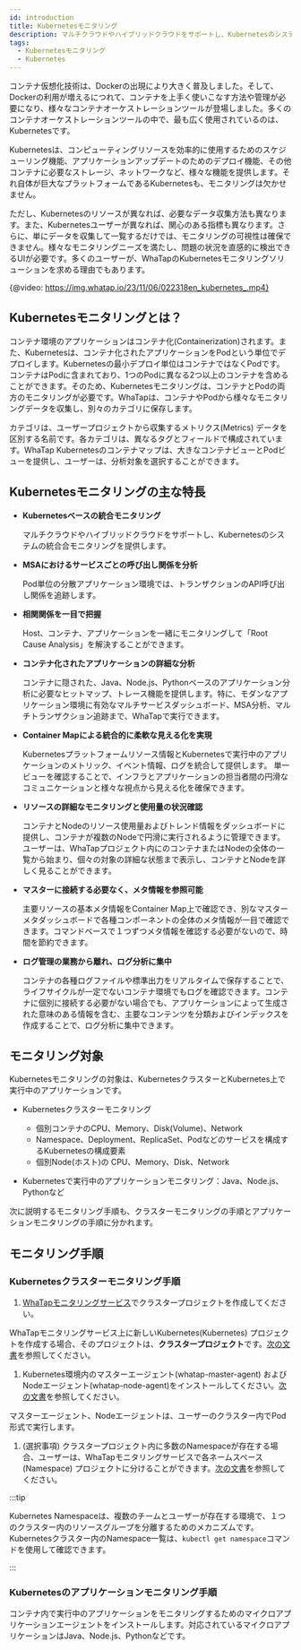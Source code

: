 ```yaml
---
id: introduction
title: Kubernetesモニタリング
description: マルチクラウドやハイブリッドクラウドをサポートし、Kubernetesのシステムの統合合モニタリングを提供します。
tags:
  - Kubernetesモニタリング
  - Kubernetes
---
```


コンテナ仮想化技術は、Dockerの出現により大きく普及しました。そして、Dockerの利用が増えるにつれて、コンテナを上手く使いこなす方法や管理が必要になり、様々なコンテナオーケストレーションツールが登場しました。多くのコンテナオーケストレーションツールの中で、最も広く使用されているのは、Kubernetesです。

Kubernetesは、コンピューティングリソースを効率的に使用するためのスケジューリング機能、アプリケーションアップデートのためのデプロイ機能、その他コンテナに必要なストレージ、ネットワークなど、様々な機能を提供します。それ自体が巨大なプラットフォームであるKubernetesも、モニタリングは欠かせません。

ただし、Kubernetesのリソースが異なれば、必要なデータ収集方法も異なります。また、Kubernetesユーザーが異なれば、関心のある指標も異なります。さらに、単にデータを収集して一覧するだけでは、モニタリングの可視性は確保できません。様々なモニタリングニーズを満たし、問題の状況を直感的に検出できるUIが必要です。多くのユーザーが、WhaTapのKubernetesモニタリングソリューションを求める理由でもあります。

{@video: https://img.whatap.io/23/11/06/022318en_kubernetes_.mp4}

## Kubernetesモニタリングとは？

コンテナ環境のアプリケーションはコンテナ化(Containerization)されます。また、Kubernetesは、コンテナ化されたアプリケーションをPodという単位でデプロイします。Kubernetesの最小デプロイ単位はコンテナではなくPodです。コンテナはPodに含まれており、1つのPodに異なる2つ以上のコンテナを含めることができます。そのため、Kubernetesモニタリングは、コンテナとPodの両方のモニタリングが必要です。WhaTapは、コンテナやPodから様々なモニタリングデータを収集し、別々のカテゴリに保存します。

カテゴリは、ユーザープロジェクトから収集するメトリクス(Metrics) データを区別する名前です。各カテゴリは、異なるタグとフィールドで構成されています。WhaTap Kubernetesのコンテナマップは、大きなコンテナビューとPodビューを提供し、ユーザーは、分析対象を選択することができます。

## Kubernetesモニタリングの主な特長

-   **Kubernetesベースの統合モニタリング**

    マルチクラウドやハイブリッドクラウドをサポートし、Kubernetesのシステムの統合合モニタリングを提供します。

-   **MSAにおけるサービスごとの呼び出し関係を分析**

    Pod単位の分散アプリケーション環境では、トランザクションのAPI呼び出し関係を追跡します。

-   **相関関係を一目で把握**

    Host、コンテナ、アプリケーションを一緒にモニタリングして「Root Cause Analysis」を解決することができます。

-   **コンテナ化されたアプリケーションの詳細な分析**

    コンテナに隠された、Java、Node.js、Pythonベースのアプリケーション分析に必要なヒットマップ、トレース機能を提供します。特に、モダンなアプリケーション環境に有効なマルチサービスダッシュボード、MSA分析、マルチトランザクション追跡まで、WhaTapで実行できます。

-   **Container Mapによる統合的に柔軟な見える化を実現**

    Kubernetesプラットフォームリソース情報とKubernetesで実行中のアプリケーションのメトリック、イベント情報、ログを統合して提供します。 単一ビューを確認することで、インフラとアプリケーションの担当者間の円滑なコミュニケーションと様々な視点から見える化を確保できます。

-   **リソースの詳細なモニタリングと使用量の状況確認**

    コンテナとNodeのリソース使用量およびトレンド情報をダッシュボードに提供し、コンテナが複数のNodeで円滑に実行されるように管理できます。ユーザーは、WhaTapプロジェクト内にのコンテナまたはNodeの全体の一覧から始まり、個々の対象の詳細な状態まで表示し、コンテナとNodeを詳しく見ることができます。

-   **マスターに接続する必要なく、メタ情報を参照可能**

    主要リソースの基本メタ情報をContainer Map上で確認でき、別なマスターメタダッシュボードで各種コンポーネントの全体のメタ情報が一目で確認できます。コマンドベースで１つずつメタ情報を確認する必要がないので、時間を節約できます。

-   **ログ管理の業務から離れ、ログ分析に集中**

    コンテナの各種ログファイルや標準出力をリアルタイムで保存することで、ライフサイクルが一定でないコンテナ環境でもログを確認できます。コンテナに個別に接続する必要がない場合でも、アプリケーションによって生成された意味のある情報を含む、主要なコンテンツを分類およびインデックスを作成することで、ログ分析に集中できます。

## モニタリング対象

Kubernetesモニタリングの対象は、KubernetesクラスターとKubernetes上で実行中のアプリケーションです。

-   Kubernetesクラスターモニタリング

    -   個別コンテナのCPU、Memory、Disk(Volume)、Network
    -   Namespace、Deployment、ReplicaSet、Podなどのサービスを構成するKubernetesの構成要素
    -   個別Node(ホスト)の CPU、Memory、Disk、Network

-   Kubernetesで実行中のアプリケーションモニタリング：Java、Node.js、Pythonなど

次に説明するモニタリング手順も、クラスターモニタリングの手順とアプリケーションモニタリングの手順に分かれます。

## モニタリング手順

### Kubernetesクラスターモニタリング手順

1.  [WhaTapモニタリングサービス](https://service.whatap.io)でクラスタープロジェクトを作成してください。

  WhaTapモニタリングサービス上に新しいKubernetes(Kubernetes) プロジェクトを作成する場合、そのプロジェクトは、**クラスタープロジェクト**です。[次の文書](install#create-project)を参照してください。

1.  Kubernetes環境内のマスターエージェント(whatap-master-agent) およびNodeエージェント(whatap-node-agent)をインストールしてください。[次の文書](install-master-node-agent)を参照してください。

  マスターエージェント、Nodeエージェントは、ユーザーのクラスター内でPod形式で実行します。

1.  (選択事項) クラスタープロジェクト内に多数のNamespaceが存在する場合、ユーザーは、WhaTapモニタリングサービスで各ネームスペース(Namespace) プロジェクトに分けることができます。[次の文書](create-name-space-project)を参照してください。

:::tip

Kubernetes Namespaceは、複数のチームとユーザーが存在する環境で、１つのクラスター内のリソースグループを分離するためのメカニズムです。Kubernetesクラスター内のNamespace一覧は、`kubectl get namespace`コマンドを使用して確認できます。

:::

### Kubernetesのアプリケーションモニタリング手順

コンテナ内で実行中のアプリケーションをモニタリングするためのマイクロアプリケーションエージェントをインストールします。対応されているマイクロアプリケーションはJava、Node.js、Pythonなどです。
